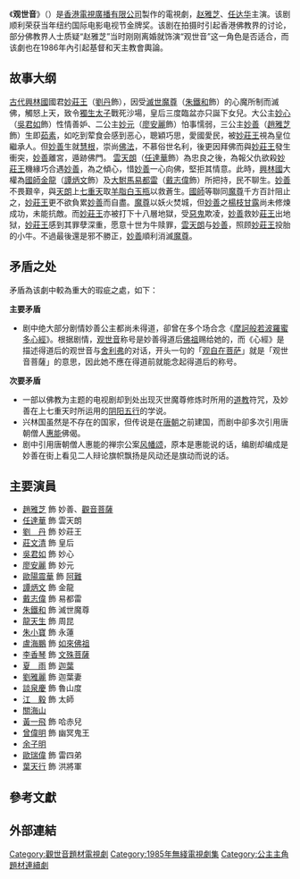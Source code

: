 {{無綫劇集 
| 中文劇名=觀世音
| 英文劇名={{lang|en|''The Reincarnated Princess''}}
| 圖像=
| 製作年份=1985年
| 海外推出日期=
| 翡翠台首播日期=1985年
| 翡翠台首播時間=
| 監製=[[梁家樹|梁家樹]]
| 編導=
| 製作統籌=
| 助理編導=
| 編審=
| 編劇=
| 集數=17 （海外版）/ 34 （香港版）
| 劇種=
| 製作公司=[[香港|香港]][[電視廣播有限公司|電視廣播有限公司]]
| 主演=
| 主題曲=普渡眾生
| 作曲=
| 填詞=
| 主唱=[[陳秀雯|陳秀雯]]
}}
《'''观世音'''》（{{lang-en|''The Reincarnated Princess''}}）是[[香港|香港]][[電視廣播有限公司|電視廣播有限公司]]製作的電視劇，[[赵雅芝|赵雅芝]]、[[任达华|任达华]]主演。该剧顺利荣获当年纽约国际电影电视节金牌奖。该剧在拍摄时引起香港佛教界的讨论，部分佛教界人士质疑“赵雅芝”当时刚刚离婚就饰演“观世音”这一角色是否适合，而该劇也在1986年內引起基督和天主教會輿論。

== 故事大纲 ==
[[古代|古代]][[興林國|興林國]]國君[[妙莊王|妙莊王]]（[[劉丹_(香港)|劉丹]]飾），因受[[滅世魔尊|滅世魔尊]]（[[朱鐵和|朱鐵和]]飾）的心魔所制而滅佛，觸怒上天，致令[[獨生太子|獨生太子]]戰死沙場，皇后三度臨盆亦只誕下女兒。大公主[[妙心|妙心]]（[[吳君如|吳君如]]飾）性情善妒、二公主[[妙元|妙元]]（[[廖安麗|廖安麗]]飾）怕事懦弱，三公主[[妙善|妙善]]（[[趙雅芝|趙雅芝]]飾）生即[[茹素|茹素]]，如吃到荤食会感到恶心，聰穎巧思，愛國愛民，被[[妙莊王|妙莊王]]視為皇位繼承人。但[[妙善|妙善]]生就[[慧根|慧根]]，崇尚[[佛法|佛法]]，不慕俗世名利，後更因拜佛而與[[妙莊王|妙莊王]]發生衝突，[[妙善|妙善]]離宮，遁跡佛門。 [[雲天朗|雲天朗]]（[[任達華|任達華]]飾）為忠良之後，為報父仇欲殺[[妙莊王|妙莊王]]機緣巧合遇[[妙善|妙善]]，為之傾心，惜[[妙善|妙善]]一心向佛，堅拒其情意。此時，[[興林國|興林國]]大權為[[國師|國師]][[金龍|金龍]]（[[譚炳文|譚炳文]]飾）及[[大駙馬|大駙馬]][[易都雷|易都雷]]（[[戴志偉|戴志偉]]飾）所把持，民不聊生。[[妙善|妙善]]不畏艱辛，與[[雲天朗|天朗]]上[[七重天|七重天]]取[[羊脂白玉瓶|羊脂白玉瓶]]以救蒼生。[[國師|國師]]等聯同[[魔尊|魔尊]]千方百計阻止之，[[妙莊王|妙莊王]]更不欲負累[[妙善|妙善]]而自盡。[[魔尊|魔尊]]以妖火焚城，但[[妙善|妙善]]之[[楊枝甘露|楊枝甘露]]尚未修煉成功，未能抗敵。而[[妙莊王|妙莊王]]亦被打下十八層地獄，受[[惡鬼|惡鬼]]欺凌，[[妙善|妙善]]救妙[[妙莊王|莊王]]出地狱，[[妙莊王|妙莊王]]感到其罪孽深重，愿意十世为牛赎罪，[[雲天朗|雲天朗]]与[[妙善|妙善]]，照顾[[妙莊王|妙莊王]]投胎的小牛。不過最後還是邪不勝正，[[妙善|妙善]]順利消滅[[魔尊|魔尊]]。

== 矛盾之处 ==
矛盾為该劇中較為重大的瑕疵之處，如下：

'''主要矛盾'''
* 剧中绝大部分剧情妙善公主都尚未得道，卻曾在多个场合念《[[摩訶般若波羅蜜多心經|摩訶般若波羅蜜多心經]]》。根据剧情，[[观世音|观世音]]称号是妙善得道后[[佛祖|佛祖]]赐给她的，而《心經》是描述得道后的观世音与[[舍利弗|舍利弗]]的对话，开头一句的「[[观自在菩萨|观自在菩萨]]」就是「观世音菩薩」的意思，因此她不應在得道前就能念起得道后的称号。
'''次要矛盾'''
* 一部以佛教为主题的电视剧却到处出现灭世魔尊修炼时所用的[[道教|道教]]符咒，及妙善在上七重天时所运用的[[阴阳五行|阴阳五行]]的学说。
* 兴林国虽然是不存在的国家，但传说是在[[唐朝|唐朝]]之前建国，而剧中卻多次引用唐朝僧人[[惠能|惠能]]佛偈。
* 剧中引用唐朝僧人惠能的禅宗公案[https://web.archive.org/web/20140725152024/http://read.goodweb.cn/news/news_view.asp?newsid=23471 风幡颂]，原本是惠能说的话，编剧却编成是妙善在街上看见二人辩论旗帜飘扬是风动还是旗动而说的话。
== 主要演員 ==
*[[趙雅芝|趙雅芝]] 飾 妙善、[[觀世音菩薩|觀音菩薩]]
*[[任達華|任達華]] 飾 雲天朗
*[[劉丹_(香港)|劉　丹]] 飾 妙莊王
*[[莊文清|莊文清]] 飾 皇后
*[[吳君如|吳君如]] 飾 妙心
*[[廖安麗|廖安麗]] 飾 妙元
*[[歐陽震華|歐陽震華]] 飾 [[阿難|阿難]]
*[[譚炳文|譚炳文]] 飾 金龍
*[[戴志偉|戴志偉]] 飾 易都雷
*[[朱鐵和|朱鐵和]] 飾 滅世魔尊
*[[龍天生|龍天生]] 飾 周昆
*[[朱小寶|朱小寶]] 飾 永蓮
*[[盧海鵬|盧海鵬]] 飾 [[如來佛祖|如來佛祖]]
*[[李香琴|李香琴]] 飾 [[文殊菩薩|文殊菩薩]]
*[[夏雨_(香港)|夏　雨]] 飾 [[迦葉|迦葉]]
*[[劉雅麗_(1980年代)|劉雅麗]] 飾 迦葉妻
*[[談泉慶|談泉慶]] 飾 魯山度
*[[江毅|江　毅]] 飾 太師
*[[關海山|關海山]]
*[[黃一飛|黃一飛]] 飾 哈赤兒
*[[曾偉明|曾偉明]] 飾 幽冥鬼王
*[[余子明|余子明]]
*[[歐瑞偉|歐瑞偉]] 飾 雷四弟
*[[葉天行|葉天行]] 飾 洪將軍

== 參考文獻 ==

== 外部連結 ==

{{任達華}}
[[Category:觀世音題材電視劇|Category:觀世音題材電視劇]]
[[Category:1985年無綫電視劇集|Category:1985年無綫電視劇集]]
[[Category:公主主角題材連續劇|Category:公主主角題材連續劇]]